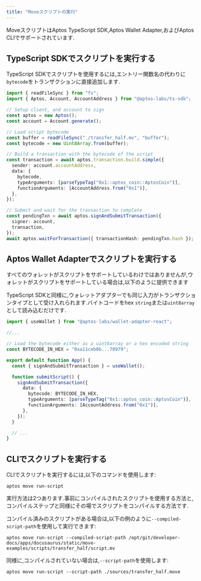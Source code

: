 ```yaml
---
title: "Moveスクリプトの実行"
---
```



MoveスクリプトはAptos TypeScript SDK,Aptos Wallet Adapter,およびAptos CLIでサポートされています.

## TypeScript SDKでスクリプトを実行する

TypeScript SDKでスクリプトを使用するには,エントリー関数名の代わりに`bytecode`をトランザクションに直接追加します.

```typescript
import { readFileSync } from "fs";
import { Aptos, Account, AccountAddress } from "@aptos-labs/ts-sdk";

// Setup client, and account to sign
const aptos = new Aptos();
const account = Account.generate();

// Load script bytecode
const buffer = readFileSync("./transfer_half.mv", "buffer");
const bytecode = new Uint8Array.from(buffer);

// Build a transaction with the bytecode of the script
const transaction = await aptos.transaction.build.simple({
  sender: account.accountAddress,
  data: {
    bytecode,
    typeArguments: [parseTypeTag("0x1::aptos_coin::AptosCoin")],
    functionArguments: [AccountAddress.from("0x1")],
  },
});

// Submit and wait for the transaction to complete
const pendingTxn = await aptos.signAndSubmitTransaction({
  signer: account,
  transaction,
});
await aptos.waitForTransaction({ transactionHash: pendingTxn.hash });
```

## Aptos Wallet Adapterでスクリプトを実行する

<Aside type="caution">
  すべてのウォレットがスクリプトをサポートしているわけではありませんが,ウォレットがスクリプトをサポートしている場合は,以下のように提供できます
</Aside>

TypeScript SDKと同様に,ウォレットアダプターでも同じ入力がトランザクションタイプとして受け入れられます.バイトコードをhex `string`または`uint8array`として読み込むだけです.

```typescript
import { useWallet } from "@aptos-labs/wallet-adapter-react";

//...

// Load the bytecode either as a uint8array or a hex encoded string
const BYTECODE_IN_HEX = "0xa11ceb0b...78979";

export default function App() {
  const { signAndSubmitTransaction } = useWallet();

  function submitScript() {
    signAndSubmitTransaction({
      data: {
        bytecode: BYTECODE_IN_HEX,
        typeArguments: [parseTypeTag("0x1::aptos_coin::AptosCoin")],
        functionArguments: [AccountAddress.from("0x1")],
      },
    });
  }

  // ...
}
```

## CLIでスクリプトを実行する

CLIでスクリプトを実行するには,以下のコマンドを使用します:

```shellscript filename="Terminal"
aptos move run-script
```

実行方法は2つあります.事前にコンパイルされたスクリプトを使用する方法と,コンパイルステップと同様にその場でスクリプトをコンパイルする方法です.

コンパイル済みのスクリプトがある場合は,以下の例のように`--compiled-script-path`を使用して実行できます:

```shellscript filename="Terminal"
aptos move run-script --compiled-script-path /opt/git/developer-docs/apps/docusaurus/static/move-examples/scripts/transfer_half/script.mv
```

同様に,コンパイルされていない場合は,`--script-path`を使用します:

```shellscript filename="Terminal"
aptos move run-script --script-path ./sources/transfer_half.move
```
